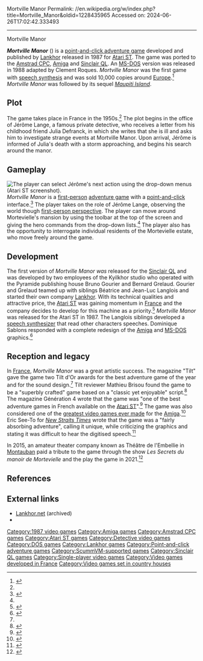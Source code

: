 Mortville Manor
Permalink: //en.wikipedia.org/w/index.php?title=Mortville_Manor&oldid=1228435965
Accessed on: 2024-06-26T17:02:42.333493



------
Mortville Manor
{{Short description|1987 video game}}
{{refimprove|date=October 2017}}
{{Infobox video game
| title = Mortville Manor
| image = Mortville Manor.jpg
| caption = 
| developer = [[Lankhor]]
| publisher = Lankhor
| designer = Bernard Grelaud
| writer = Bernard Grelaud<br>Bruno Gourier
| artist = Dominique Sablons<br>Maria-Dolores
| composer = Beatrice Langlois<br>Jean-Luc Langlois
| engine = 
| released = 1987<br>'''MS-DOS'''<br>1988
| genre = [[Adventure game]]
| modes = [[Single-player]]
| platforms = [[Amiga]], [[Atari ST]], [[Amstrad CPC]], [[Sinclair QL]], [[MS-DOS]]
}}

'''''Mortville Manor''''' ('''''{{Lang-fr|Le Manoir de Mortevielle}}''''') is a [[point-and-click adventure game]] developed and published by [[Lankhor]] released in 1987 for [[Atari ST]]. The game was ported to the [[Amstrad CPC]], [[Amiga]] and [[Sinclair QL]]. An [[MS-DOS]] version was released in 1988 adapted by Clement Roques. ''Mortville Manor'' was the first game with [[speech synthesis]] and was sold 10,000 copies around [[Europe]].<ref name="MortMan-ACE">{{cite journal |date=October 1988 |title=ACE, Issue 013 |url=https://archive.org/stream/ace-magazine-13/ACE_Issue_13_1988_Oct#page/n103 |journal=[[ACE (games magazine)|ACE]] |issue=13 |page=104 |access-date=September 18, 2017}}</ref>  ''Mortville Manor'' was followed by its sequel ''[[Maupiti Island (video game)|Maupiti Island]]''.
==Plot==
The game takes place in France in the 1950s.<ref name=":0" /> The plot begins in the office of Jérôme Lange, a famous private detective, who receives a letter from his childhood friend Julia Defranck, in which she writes that she is ill and asks him to investigate strange events at Mortville Manor. Upon arrival, Jérôme is informed of Julia's death with a storm approaching, and begins his search around the manor.

==Gameplay==
[[File:Mortville_Manor_Atari_ST_screenshot.jpg|thumb|left|The player can select Jérôme's next action using the drop-down menus (Atari ST screenshot).]]
''Mortville Manor'' is a [[First-person (video games)|first-person]] [[adventure game]] with a [[Point and click|point-and-click]] interface.<ref name=":0">{{Cite book |last=Jankowski |first=F |title=Settling accounts with France's historical past on the example of Lankhor games |publisher=The Polish Journal of Game Studies |year=2019 |isbn= |language=pl}}</ref> The player takes on the role of Jérôme Lange, observing the world though [[First-person narrative|first-person perspective]]. The player can move around Mortevielle's mansion by using the toolbar at the top of the screen and giving the hero commands from the drop-down lists.<ref name=":0" /> The player also has the opportunity to interrogate individual residents of the Mortevielle estate, who move freely around the game.

== Development ==
The first version of ''Mortville Manor was'' released for the [[Sinclair QL]] and was developed by two employees of the Kyilkhor studio who operated with the Pyramide publishing house Bruno Gourier and Bernard Grelaud. Gourier and Grelaud teamed up with siblings Béatrice and Jean-Luc Langlois and started their own company [[Lankhor]]. With its technical qualities and attractive price, the [[Atari ST]] was gaining momentum in [[France]] and the company decides to develop for this machine as a priority.<ref>{{Cite web |last=Desktop |first=Steph |date=May 22, 2017 |title=Le Manoir de Mortevielle de Lankhor - il y a 30 ans débutait sur ATARI ST une nouvelle génération du jeu vidéo d'aventure |trans-title=Le Manoir de Mortevielle de Lankhor - 30 years ago, a new generation of adventure video games began on the ATARI ST |url=https://www.rom-game.fr/news/2664-Manoir+de+Mortevielle+Lankhor.html |access-date=2023-05-21 |website=Rom Game |language=fr}}</ref> ''Mortville Manor'' was released for the Atari ST in 1987. The Langlois siblings developed a [[Speech synthesis|speech synthesizer]] that read other characters speeches. Dominique Sablons responded with a complete redesign of the [[Amiga]] and [[MS-DOS]] graphics.<ref name=":1">{{Cite web |date=January 25, 2019 |title=Abandonware France, #MadeInFrance 07 : From Mortevielle to Maupiti |url=https://www.abandonware-france.org/ltf_abandon/ltf_infos_fic.php?id=103094 |access-date=2023-05-21 |website=Abandonware France |publisher=Hoagie |language=fr}}</ref>

==Reception and legacy==
{{Video game reviews
<!-- Reviewers -->
| CVG = 7/10<ref name="MortMan-CVG">{{cite magazine |date=October 1988 |title=CVG, Issue 084 |url=https://archive.org/stream/cvg-magazine-084/CVG_084_Oct_1988#page/n83 |magazine=[[Computer and Video Games]] |issue=84 |page=85 |access-date=September 18, 2017}}</ref>
| rev1 = ''[[ACE (games magazine)|ACE]]''
| rev1Score = 745<ref name="MortMan-ACE"/>
| rev2 = ''[[:fr:Jeux et Stratégie|Jeux & Stratégie]]''
| rev2Score = 47<ref>{{cite web | url=https://archive.org/details/jeux-et-strategie-47/page/66/mode/2up | title=Jeux & stratégie 47 | date=October 1987}}</ref>
<!-- Awards -->
| award1Pub = TILT
| award1 = Gold Award<ref name="MortMan-Lankhor">{{cite web |title=Lankhor.net |url=http://www.lankhor.net/jeux/jeux.php3?jeu=15&menu=presentation |url-status=bot: unknown |archive-url=https://web.archive.org/web/20020117093528/http://www.lankhor.net/jeux/jeux.php3?jeu=15&menu=presentation |archive-date=January 17, 2002 |access-date=September 18, 2017 |website=Lankhor}}</ref>
}} 
In [[France]], ''Mortville Manor'' was a great artistic success. The magazine "Tilt" gave the game two Tilt d'Or awards for the best adventure game of the year and for the sound design.<ref name=":1" /> Tilt reviewer Mathieu Brisou found the game to be a "superbly crafted" game based on a "classic yet enjoyable" script.<ref>{{Cite journal |last=Brisou |first=Mathieu |year=1987 |title=Mortville Manor |url=http://download.abandonware.org/magazines/Tilt/tilt_numero045/TILT%20-%20n045%20-%20septembre%20aout%201987%20-%20page064%20%20et065%20.jpg |journal=Tilt |issue=45 |page=64}}</ref> The magazine Génération 4 wrote that the game was "one of the best adventure games in French available on the [[Atari ST]]".<ref>{{Cite journal |year=1987 |title=Mortville Manor |url=http://download.abandonware.org/magazines/Generation%204/generation4_numero001/Generation4%20001%20-%20Page%20100%20%281987-Q4%29.jpg |journal=Génération 4 |issue=1 |page=100}}</ref> The game was also considered one of the [[List of video games considered the best|greatest video games ever made]] for the [[Amiga]].<ref>{{Cite web |date=2005-10-09 |title=Amiga Classix Gold - Test, Sonstiges |url=https://www.4players.de/4players.php/dispbericht/PC-CDROM/Test/7585/3957/0/Amiga_Classix_Gold.html |access-date=2023-05-21 |website=4Players |language=de}}</ref> Eric See-To for ''[[New Straits Times]]'' wrote that the game was a "fairly absorbing adventure", calling it unique, while criticizing the graphics and stating it was difficult to hear the digitised speech.<ref>{{Cite journal |last=See-To |first=Eric |date=December 8, 1988 |title=New Straits Times |url=https://books.google.com/books?id=tcZUAAAAIBAJ |journal=[[New Straits Times]] |page=30}}</ref>

In 2015, an amateur theater company known as Théâtre de l'Embellie in [[Montauban]] paid a tribute to the game through the show ''Les Secrets du manoir de Mortevielle'' and the play the game in 2021.<ref>{{Cite web |last=Desormeaux |first=Kenza Gros |date=October 20, 2021 |title=Soirée frisson, festival, randonnées… Que faire à Montauban pour les vacances de la Toussaint? |trans-title=Evening thrill, festival, hikes… What to do in Montauban for the All Saints holidays? |url=https://lopinion.com/articles/art-de-vivre/10277_soiree-frisson-festival-randonnees-que-faire-a-montauban-pour-les-vacances-de-la-toussaint |access-date=2023-05-21 |website=Lopinion |language=fr}}</ref>

==References==
{{reflist}}

==External links==
* [https://web.archive.org/web/20020117093528/http://www.lankhor.net/jeux/jeux.php3?jeu=15&menu=presentation Lankhor.net] (archived)
* {{MobyGames|id=/mortville-manor|name=''Mortville Manor''}}

[[Category:1987 video games]]
[[Category:Amiga games]]
[[Category:Amstrad CPC games]]
[[Category:Atari ST games]]
[[Category:Detective video games]]
[[Category:DOS games]]
[[Category:Lankhor games]]
[[Category:Point-and-click adventure games]]
[[Category:ScummVM-supported games]]
[[Category:Sinclair QL games]]
[[Category:Single-player video games]]
[[Category:Video games developed in France]]
[[Category:Video games set in country houses]]